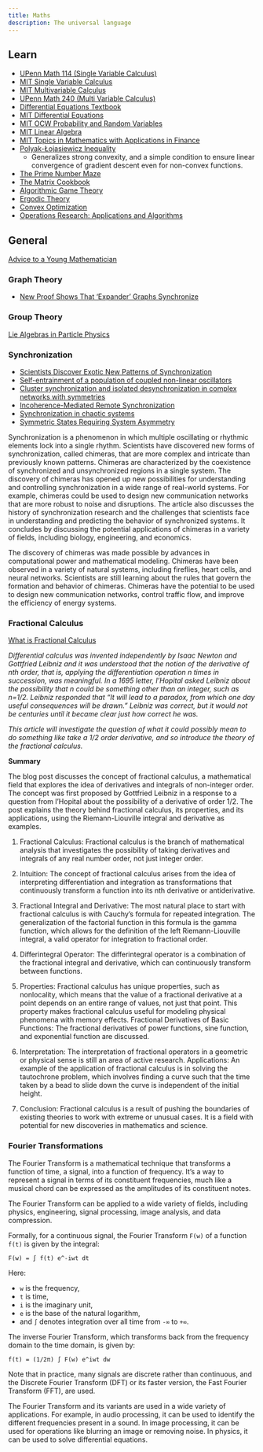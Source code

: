 ```yaml
---
title: Maths
description: The universal language
---
```


## Learn

- [UPenn Math 114 (Single Variable Calculus)](https://www.youtube.com/watch?v=5m0VJ7FTn54&list=PL6UiEGS6WoUk8xJxOtLEs4rq5Ff9lSl25)
- [MIT Single Variable Calculus](https://ocw.mit.edu/courses/18-01sc-single-variable-calculus-fall-2010)
- [MIT Multivariable Calculus](https://ocw.mit.edu/courses/18-02sc-multivariable-calculus-fall-2010)
- [UPenn Math 240 (Multi Variable Calculus)](https://www.youtube.com/watch?v=Y6SYkfVdoio&list=PL6UiEGS6WoUk42atmsXOWkohKJA3UbvDL)
- [Differential Equations Textbook](https://twitter.com/curiouswavefn/status/1627741837233631232?s=20)
- [MIT Differential Equations](https://ocw.mit.edu/courses/18-03sc-differential-equations-fall-2011)
- [MIT OCW Probability and Random Variables](https://ocw.mit.edu/courses/18-440-probability-and-random-variables-spring-2014)
- [MIT Linear Algebra](https://ocw.mit.edu/courses/18-06sc-linear-algebra-fall-2011)
- [MIT Topics in Mathematics with Applications in Finance](https://ocw.mit.edu/courses/18-s096-topics-in-mathematics-with-applications-in-finance-fall-2013/pages/syllabus/)
- [Polyak-Łojasiewicz Inequality](https://t.co/dfTWCrCBXC) 
    - Generalizes strong convexity, and a simple condition to ensure linear convergence of gradient descent even for non-convex functions.
- [The Prime Number Maze](https://www.fq.math.ca/Scanned/40-3/paulsen.pdf)
- [The Matrix Cookbook](https://www.math.uwaterloo.ca/~hwolkowi/matrixcookbook.pdf)
- [Algorithmic Game Theory](https://www.cs.cmu.edu/~sandholm/cs15-892F13/algorithmic-game-theory.pdf)
- [Ergodic Theory](https://math.berkeley.edu/~fengt/ergodic_theory.pdf)
- [Convex Optimization](https://web.stanford.edu/~boyd/cvxbook/bv_cvxbook.pdf)
- [Operations Research: Applications and Algorithms](https://web.stanford.edu/~boyd/cvxbook/bv_cvxbook.pdf)


## General

[Advice to a Young Mathematician](https://assets.press.princeton.edu/releases/gowers/gowers_VIII_6.pdf)

### Graph Theory

- [New Proof Shows That ‘Expander’ Graphs Synchronize](https://www.quantamagazine.org/new-proof-shows-that-expander-graphs-synchronize-20230724/)

### Group Theory

[Lie Algebras in Particle Physics](https://library.oapen.org/handle/20.500.12657/50876)

### Synchronization

- [Scientists Discover Exotic New Patterns of Synchronization](https://www.quantamagazine.org/physicists-discover-exotic-patterns-of-synchronization-20190404/)
- [Self-entrainment of a population of coupled non-linear oscillators](https://link.springer.com/chapter/10.1007/BFb0013365)
- [Cluster synchronization and isolated desynchronization in complex networks with symmetries](https://www.nature.com/articles/ncomms5079)
- [Incoherence-Mediated Remote Synchronization](https://arxiv.org/pdf/1703.10621.pdf)
- [Synchronization in chaotic systems](https://journals.aps.org/prl/abstract/10.1103/PhysRevLett.64.821)
- [Symmetric States Requiring System Asymmetry](https://arxiv.org/abs/1608.05419)

Synchronization is a phenomenon in which multiple oscillating or rhythmic elements lock into a single rhythm. Scientists have discovered new forms of synchronization, called chimeras, that are more complex and intricate than previously known patterns. Chimeras are characterized by the coexistence of synchronized and unsynchronized regions in a single system. The discovery of chimeras has opened up new possibilities for understanding and controlling synchronization in a wide range of real-world systems. For example, chimeras could be used to design new communication networks that are more robust to noise and disruptions. The article also discusses the history of synchronization research and the challenges that scientists face in understanding and predicting the behavior of synchronized systems. It concludes by discussing the potential applications of chimeras in a variety of fields, including biology, engineering, and economics.

The discovery of chimeras was made possible by advances in computational power and mathematical modeling. Chimeras have been observed in a variety of natural systems, including fireflies, heart cells, and neural networks. Scientists are still learning about the rules that govern the formation and behavior of chimeras. Chimeras have the potential to be used to design new communication networks, control traffic flow, and improve the efficiency of energy systems.



### Fractional Calculus

[What is Fractional Calculus](https://www.cantorsparadise.com/fractional-calculus-48192f4e9c9f)

*Differential calculus was invented independently by Isaac Newton and Gottfried Leibniz and it was understood that the notion of the derivative of nth order, that is, applying the differentiation operation n times in succession, was meaningful. In a 1695 letter, l’Hopital asked Leibniz about the possibility that n could be something other than an integer, such as n=1/2. Leibniz responded that “It will lead to a paradox, from which one day useful consequences will be drawn.” Leibniz was correct, but it would not be centuries until it became clear just how correct he was.*

*This article will investigate the question of what it could possibly mean to do something like take a 1/2 order derivative, and so introduce the theory of the fractional calculus.*

**Summary**

The blog post discusses the concept of fractional calculus, a mathematical field that explores the idea of derivatives and integrals of non-integer order. The concept was first proposed by Gottfried Leibniz in a response to a question from l’Hopital about the possibility of a derivative of order 1/2. The post explains the theory behind fractional calculus, its properties, and its applications, using the Riemann-Liouville integral and derivative as examples.

1. Fractional Calculus: Fractional calculus is the branch of mathematical analysis that investigates the possibility of taking derivatives and integrals of any real number order, not just integer order.

2. Intuition: The concept of fractional calculus arises from the idea of interpreting differentiation and integration as transformations that continuously transform a function into its nth derivative or antiderivative.

3. Fractional Integral and Derivative: The most natural place to start with fractional calculus is with Cauchy’s formula for repeated integration. The generalization of the factorial function in this formula is the gamma function, which allows for the definition of the left Riemann-Liouville integral, a valid operator for integration to fractional order.

4. Differintegral Operator: The differintegral operator is a combination of the fractional integral and derivative, which can continuously transform between functions.

5. Properties: Fractional calculus has unique properties, such as nonlocality, which means that the value of a fractional derivative at a point depends on an entire range of values, not just that point. This property makes fractional calculus useful for modeling physical phenomena with memory effects.
Fractional Derivatives of Basic Functions: The fractional derivatives of power functions, sine function, and exponential function are discussed.

6. Interpretation: The interpretation of fractional operators in a geometric or physical sense is still an area of active research.
Applications: An example of the application of fractional calculus is in solving the tautochrone problem, which involves finding a curve such that the time taken by a bead to slide down the curve is independent of the initial height.

7. Conclusion: Fractional calculus is a result of pushing the boundaries of existing theories to work with extreme or unusual cases. It is a field with potential for new discoveries in mathematics and science.

### Fourier Transformations

The Fourier Transform is a mathematical technique that transforms a function of time, a signal, into a function of frequency. It's a way to represent a signal in terms of its constituent frequencies, much like a musical chord can be expressed as the amplitudes of its constituent notes. 

The Fourier Transform can be applied to a wide variety of fields, including physics, engineering, signal processing, image analysis, and data compression.

Formally, for a continuous signal, the Fourier Transform `F(w)` of a function `f(t)` is given by the integral:

```
F(w) = ∫ f(t) e^-iwt dt
```

Here:

- `w` is the frequency,
- `t` is time,
- `i` is the imaginary unit, 
- `e` is the base of the natural logarithm,
- and `∫` denotes integration over all time from `-∞` to `+∞`.

The inverse Fourier Transform, which transforms back from the frequency domain to the time domain, is given by:

```
f(t) = (1/2π) ∫ F(w) e^iwt dw
```

Note that in practice, many signals are discrete rather than continuous, and the Discrete Fourier Transform (DFT) or its faster version, the Fast Fourier Transform (FFT), are used.

The Fourier Transform and its variants are used in a wide variety of applications. For example, in audio processing, it can be used to identify the different frequencies present in a sound. In image processing, it can be used for operations like blurring an image or removing noise. In physics, it can be used to solve differential equations.
